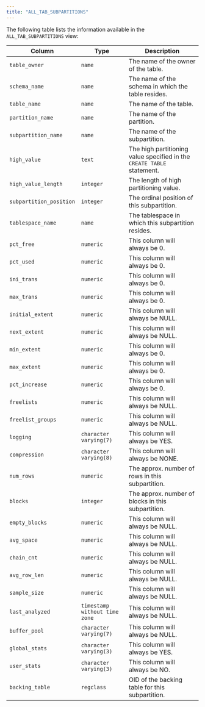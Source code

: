 ```yaml
---
title: "ALL_TAB_SUBPARTITIONS"
---
```


<div id="all_tab_subpartitions" class="registered_link"></div>


The following table lists the information available in the `ALL_TAB_SUBPARTITIONS` view:

| Column                  | Type                          | Description                                                            |
|-------------------------|-------------------------------|------------------------------------------------------------------------|
| `table_owner`           | `name`                        | The name of the owner of the table.                                    |
| `schema_name`           | `name`                        | The name of the schema in which the table resides.                     |
| `table_name`            | `name`                        | The name of the table.                                                 |
| `partition_name`        | `name`                        | The name of the partition.                                             |
| `subpartition_name`     | `name`                        | The name of the subpartition.                                          |
| `high_value`            | `text`                        | The high partitioning value specified in the `CREATE TABLE` statement. |
| `high_value_length`     | `integer`                     | The length of high partitioning value.                                 |
| `subpartition_position` | `integer`                     | The ordinal position of this subpartition.                             |
| `tablespace_name`       | `name`                        | The tablespace in which this subpartition resides.                     |
| `pct_free`              | `numeric`                     | This column will always be 0.                                          |
| `pct_used`              | `numeric`                     | This column will always be 0.                                          |
| `ini_trans`             | `numeric`                     | This column will always be 0.                                          |
| `max_trans`             | `numeric`                     | This column will always be 0.                                          |
| `initial_extent`        | `numeric`                     | This column will always be NULL.                                       |
| `next_extent`           | `numeric`                     | This column will always be NULL.                                       |
| `min_extent`            | `numeric`                     | This column will always be 0.                                          |
| `max_extent`            | `numeric`                     | This column will always be 0.                                          |
| `pct_increase`          | `numeric`                     | This column will always be 0.                                          |
| `freelists`             | `numeric`                     | This column will always be NULL.                                       |
| `freelist_groups`       | `numeric`                     | This column will always be NULL.                                       |
| `logging`               | `character varying(7)`        | This column will always be YES.                                        |
| `compression`           | `character varying(8)`        | This column will always be NONE.                                       |
| `num_rows`              | `numeric`                     | The approx. number of rows in this subpartition.                       |
| `blocks`                | `integer`                     | The approx. number of blocks in this subpartition.                     |
| `empty_blocks`          | `numeric`                     | This column will always be NULL.                                       |
| `avg_space`             | `numeric`                     | This column will always be NULL.                                       |
| `chain_cnt`             | `numeric`                     | This column will always be NULL.                                       |
| `avg_row_len`           | `numeric`                     | This column will always be NULL.                                       |
| `sample_size`           | `numeric`                     | This column will always be NULL.                                       |
| `last_analyzed`         | `timestamp without time zone` | This column will always be NULL.                                       |
| `buffer_pool`           | `character varying(7)`        | This column will always be NULL.                                       |
| `global_stats`          | `character varying(3)`        | This column will always be YES.                                        |
| `user_stats`            | `character varying(3)`        | This column will always be NO.                                         |
| `backing_table`         | `regclass`                    | OID of the backing table for this subpartition.                        |
